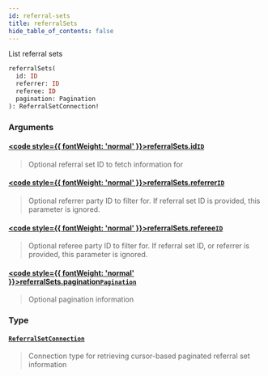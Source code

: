 ```yaml
---
id: referral-sets
title: referralSets
hide_table_of_contents: false
---
```








List referral sets

```graphql
referralSets(
  id: ID
  referrer: ID
  referee: ID
  pagination: Pagination
): ReferralSetConnection!
```


### Arguments

#### [<code style={{ fontWeight: 'normal' }}>referralSets.<b>id</b></code>](#)<Bullet />[`ID`](/testnet/api/graphql/scalars/id) <Badge class="secondary" text="scalar"/>
> Optional referral set ID to fetch information for
> 

#### [<code style={{ fontWeight: 'normal' }}>referralSets.<b>referrer</b></code>](#)<Bullet />[`ID`](/testnet/api/graphql/scalars/id) <Badge class="secondary" text="scalar"/>
> Optional referrer party ID to filter for. If referral set ID is provided, this parameter is ignored.
> 

#### [<code style={{ fontWeight: 'normal' }}>referralSets.<b>referee</b></code>](#)<Bullet />[`ID`](/testnet/api/graphql/scalars/id) <Badge class="secondary" text="scalar"/>
> Optional referee party ID to filter for. If referral set ID, or referrer is provided, this parameter is ignored.
> 

#### [<code style={{ fontWeight: 'normal' }}>referralSets.<b>pagination</b></code>](#)<Bullet />[`Pagination`](/testnet/api/graphql/inputs/pagination) <Badge class="secondary" text="input"/>
> Optional pagination information
> 

### Type

#### [`ReferralSetConnection`](/testnet/api/graphql/objects/referral-set-connection) <Badge class="secondary" text="object"/>
> Connection type for retrieving cursor-based paginated referral set information
> 





